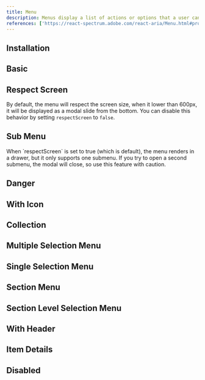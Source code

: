 ```yaml
---
title: Menu
description: Menus display a list of actions or options that a user can choose.
references: ['https://react-spectrum.adobe.com/react-aria/Menu.html#props']
---
```


## Installation
<Install component='menu' />

## Basic
<Demo center component='collections/menu/menu-basic-demo' />

## Respect Screen
By default, the menu will respect the screen size, when it lower than 600px, it will be displayed as a modal slide from the bottom. You can disable this behavior by setting `respectScreen` to `false`.
<Demo center component='collections/menu/menu-respect-screen-demo' />

## Sub Menu
<Demo center component='collections/menu/menu-sub-demo' />
<Note>
    When `respectScreen` is set to true (which is default), the menu renders in a drawer, but it only
    supports one submenu. If you try to open a second submenu, the modal will close, so use this
    feature with caution.
</Note>

## Danger
<Demo center component='collections/menu/menu-danger-demo' />

## With Icon
<Demo center component='collections/menu/menu-with-icon-demo' />

## Collection
<Demo center component='collections/menu/menu-collection-demo' />

## Multiple Selection Menu
<Demo center component='collections/menu/multiple-menu-demo' />

## Single Selection Menu
<Demo center component='collections/menu/single-menu-demo' />

## Section Menu
<Demo center component='collections/menu/menu-section-demo' />

## Section Level Selection Menu
<Demo center component='collections/menu/menu-section-level-demo' />

## With Header
<Demo center component='collections/menu/menu-header-demo' />

## Item Details
<Demo center component='collections/menu/menu-item-details-demo' />

## Disabled
<Demo center component='collections/menu/menu-disabled-demo' />
